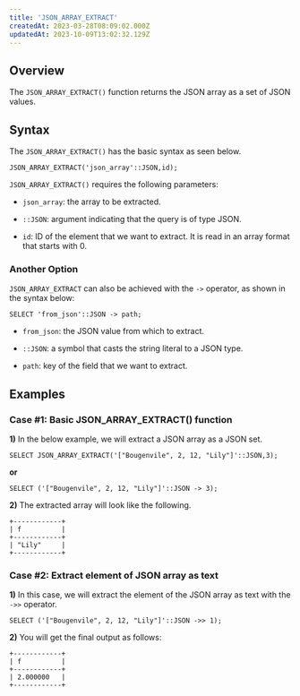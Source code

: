 ```yaml
---
title: 'JSON_ARRAY_EXTRACT'
createdAt: 2023-03-28T08:09:02.000Z
updatedAt: 2023-10-09T13:02:32.129Z
---
```


## **Overview**

The `JSON_ARRAY_EXTRACT()` function returns the JSON array as a set of JSON values. 

## **Syntax**

The `JSON_ARRAY_EXTRACT()` has the basic syntax as seen below.

```pgsql
JSON_ARRAY_EXTRACT('json_array'::JSON,id);
```

`JSON_ARRAY_EXTRACT()` requires the following parameters:

*   `json_array`: the array to be extracted.

*   `::JSON`: argument indicating that the query is of type JSON.

*   `id`: ID of the element that we want to extract. It is read in an array format that starts with 0.

### **Another Option**

`JSON_ARRAY_EXTRACT` can also be achieved with the `->` operator, as shown in the syntax below:

```pgsql
SELECT 'from_json'::JSON -> path;
```

*   `from_json`: the JSON value from which to extract.

*   `::JSON`: a symbol that casts the string literal to a JSON type.

*   `path`: key of the field that we want to extract.

## **Examples**

### **Case #1: Basic JSON\_ARRAY\_EXTRACT() function**

**1)** In the below example, we will extract a JSON array as a JSON set.

```pgsql
SELECT JSON_ARRAY_EXTRACT('["Bougenvile", 2, 12, "Lily"]'::JSON,3);
```

**or**

```pgsql
SELECT ('["Bougenvile", 2, 12, "Lily"]'::JSON -> 3);
```

**2)** The extracted array will look like the following.

```pgsql
+------------+
| f          |
+------------+
| "Lily"     |
+------------+
```

### Case #2: Extract element of JSON array as text

**1)** In this case, we will extract the element of the JSON array as text with the `->>` operator.

```pgsql
SELECT ('["Bougenvile", 2, 12, "Lily"]'::JSON ->> 1);
```

**2)** You will get the final output as follows:

```pgsql
+------------+
| f          |
+------------+
| 2.000000   |
+------------+
```

